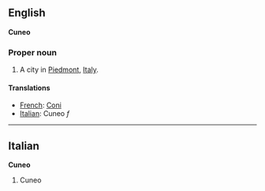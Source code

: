 ==English==
'''Cuneo'''

===Proper noun===

#A city in [[Piedmont]], [[Italy]].

====Translations====

*[[French]]: [[Coni]]
*[[Italian]]: Cuneo ''f''

----

==Italian==
'''Cuneo'''

#Cuneo